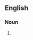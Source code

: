 {{also|trash can}}

==English==

===Noun===
{{en-noun}}

# {{alternative form of|trash can|lang=en}}